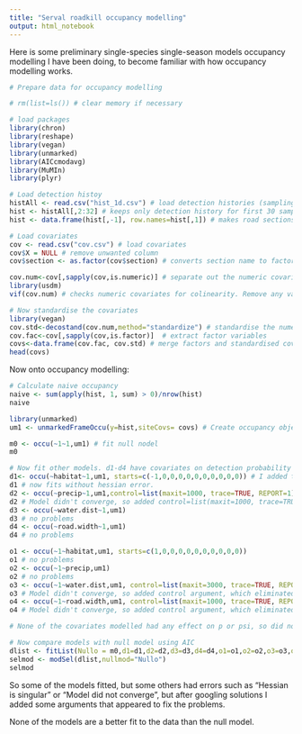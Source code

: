 ```yaml
---
title: "Serval roadkill occupancy modelling"
output: html_notebook
---
```


Here is some preliminary single-species single-season models occupancy modelling I have been doing, to become familiar with how occupancy modelling works. 

```r
# Prepare data for occupancy modelling

# rm(list=ls()) # clear memory if necessary

# load packages
library(chron) 
library(reshape)
library(vegan)
library(unmarked)
library(AICcmodavg)
library(MuMIn)
library(plyr)

# Load detection histoy
histAll <- read.csv("hist_1d.csv") # load detection histories (sampling occasion = 1 day)
hist <- histAll[,2:32] # keeps only detection history for first 30 sampling occasions
hist <- data.frame(hist[,-1], row.names=hist[,1]) # makes road sections into row names 

# Load covariates
cov <- read.csv("cov.csv") # load covariates
cov$X = NULL # remove unwanted column
cov$section <- as.factor(cov$section) # converts section name to factor

cov.num<-cov[,sapply(cov,is.numeric)] # separate out the numeric covariates for colinearity check, and subsequent standatdisation
library(usdm)
vif(cov.num) # checks numeric covariates for colinearity. Remove any variables where VIF > 4. Here all VIFs are <4 so don't need to exclude any. 

# Now standardise the covariates 
library(vegan)
cov.std<-decostand(cov.num,method="standardize") # standardise the numeric variables
cov.fac<-cov[,sapply(cov,is.factor)]  # extract factor variables
covs<-data.frame(cov.fac, cov.std) # merge factors and standardised covariates back into a single dataframe
head(covs)
```

Now onto occupancy modelling:

```r
# Calculate naive occupancy
naive <- sum(apply(hist, 1, sum) > 0)/nrow(hist) 
naive

library(unmarked)
um1 <- unmarkedFrameOccu(y=hist,siteCovs= covs) # Create occupancy object

m0 <- occu(~1~1,um1) # fit null nodel 
m0

# Now fit other models. d1-d4 have covariates on detection probability (p), o1-o3 have covariates on occupancy (psi). Haven't yet tried fitting models with more than one covariate on either p, psi, or both p & psi, or interactions 
d1<- occu(~habitat~1,um1, starts=c(-1,0,0,0,0,0,0,0,0,0,0)) # I added the "starts" arugument to fix an error I was getting "Error: Hessian is singular.  Try providing starting values or using fewer covariates." This fixed it.
d1 # now fits without hessian error. 
d2 <- occu(~precip~1,um1,control=list(maxit=1000, trace=TRUE, REPORT=1))
d2 # Model didn't converge, so added control=list(maxit=1000, trace=TRUE, REPORT=1), which eliminated the error
d3 <- occu(~water.dist~1,um1)
d3 # no problems
d4 <- occu(~road.width~1,um1)
d4 # no problems

o1 <- occu(~1~habitat,um1, starts=c(1,0,0,0,0,0,0,0,0,0,0))
o1 # no problems
o2 <- occu(~1~precip,um1)
o2 # no problems
o3 <- occu(~1~water.dist,um1, control=list(maxit=3000, trace=TRUE, REPORT=1))
o3 # Model didn't converge, so added control argument, which eliminated the error
o4 <- occu(~1~road.width,um1, control=list(maxit=1000, trace=TRUE, REPORT=1))
o4 # Model didn't converge, so added control argument, which eliminated the error

# None of the covariates modelled had any effect on p or psi, so did not fit models that indluded more than one covariate. 

# Now compare models with null model using AIC
dlist <- fitList(Nullo = m0,d1=d1,d2=d2,d3=d3,d4=d4,o1=o1,o2=o2,o3=o3,o4=o4) 
selmod <- modSel(dlist,nullmod="Nullo")
selmod   
```

So some of the models fitted, but some others had errors such as "Hessian is singular" or "Model did not converge", but after googling solutions I added some arguments that appeared to fix the problems.

None of the models are a better fit to the data than the null model. 